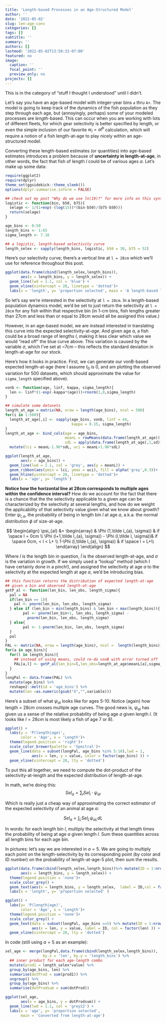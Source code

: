 ```yaml
---
title: 'Length-based Processes in an Age-Structured Model'
author: ''
date: '2022-05-02'
slug: len-age-conv
categories: []
tags: []
subtitle: ''
summary: ''
authors: []
lastmod: '2022-05-02T13:58:32-07:00'
featured: no
image:
  caption: ''
  focal_point: ''
  preview_only: no
projects: []
---
```


This is in the category of "stuff I thought I understood" until I didn't.

Let's say you have an age-based model with integer-year bins `a` thru `A+`. The model is going to keep track of the dynamics of the fish population as they step through each age, but (annoyingly, perhaps) some of your modeled processes are *length*-based. This can occur when you are working with lots of different fleets, for which gear selectivity is better specified by length, or even the simple inclusion of our favorite $w_{l} = a l^b$ calculation, which will require a notion of a fish length-at-age to play nicely within an age-structured model.

Converting these length-based estimates (or quantities) into age-based estimates introduces a problem because of **uncertainty in length-at-age**, in other words, the fact that fish of length $l$ could be of various ages $a$. Let's make up some data:

```r
require(ggplot2)
require(dplyr)
theme_set(ggsidekick::theme_sleek())
options(dplyr.summarise.inform = FALSE)
```

```r
## check out my post "Why do we use ln(19)?" for more info on this syntax:
logistic <- function(bin, b50, b75){
  selage <- 1/(1+exp(-(log(15))*(bin-b50)/(b75-b50)))
  return(selage)
} 

age_bins <- 0:50
length_bins <- 1:65
sigma_length <- 7.16

## a logistic, length-based selectivity curve
length_selex <- sapply(length_bins, logistic, b50 = 30, b75 = 52)

```
Here's our selectivity curve; there's a vertical line at `l = 28cm` which we'll use for reference throughout this post.
```r
ggplot(data.frame(cbind(length_selex,length_bins)),
       aes(x = length_bins, y = length_selex)) +
  geom_line(lwd = 1.1, col = 'blue') +
  geom_vline(xintercept = 28, linetype = 'dotted')+
  labs(x = 'length', y= 'proportion selected', main = 'A length-based logistic selectivity curve with L_50% = 30cm and L_75% = 52cm')
```
So let's say we're interested in the selectivity at `l = 28cm`. In a length-based population dynamics model, we'd be set to just return the selectivity at `l = 28cm` for any fish within that respective bin (in 1-cm bins, fish lengths greater than 27cm and less than or equal to 28cm would all be assigned this value.) 

However, in an age-based model, we are instead interested in translating this curve into the expected selectivity-at-*age*. And given age $a$, a fish could be a broad range of lengths $l$, making it less clear which value we would "read off" the blue curve above. This variation is caused by the variable $\sigma$, which I've set at ~7cm -- this reflects the standard deviation in length-at-age for our stock. 

Here's how it looks in practice. First, we can generate our vonB-based expected length-at-age (here I assume $t_0$ is 0, and am plotting the observed variation for 500 datasets, which should approximate the value for `sigma_length` specified above). 


```r
vonb <- function(age, linf, kappa, sigma_length){
  len <- linf*(1-exp(-kappa*(age)))+rnorm(1,0,sigma_length)
}

## simulate some datasets
length_at_age = matrix(NA, nrow = length(age_bins), ncol = 500)
for(i in 1:500){
  length_at_age[,i] <- sapply(age_bins, vonb, linf = 44,
                              kappa = 0.15, sigma_length)
}
length_at_age <- bind_cols(age = age_bins, 
                           meanL = rowMeans(data.frame(length_at_age)),
                           sdL = apply(data.frame(length_at_age),1,sd))%>%
  mutate(lci = meanL-1.96*sdL, uci = meanL+1.96*sdL)

ggplot(length_at_age,
       aes(x = age_bins)) +
  geom_line(lwd = 1.1, col = 'grey', aes(y = meanL)) +
  geom_ribbon(aes(ymin = lci, ymax = uci), fill = alpha('grey',0.3))+
  geom_hline(yintercept = 28, linetype = 'dotted')+
  labs(x = 'age', y= 'length')
```

**Notice how the horizontal line at 28cm corresponds to multiple ages within the confidence interval?** How do we account for the fact that there is a chance that the the selectivity applicable to a given age can be characterized by the selectivity at several lengths, and how do we weight the applicability of that selectivity value given what we know about growth? Enter $\psi_{l,a}$, the probability of being in length bin $l$ at age $a$, a.k.a. the normal distribution $\phi$ of size-at-age. 

$$
\begin{align}
\psi_{al} &= \begin{array} 
   & \Phi (1,\tilde l_{a}, \sigma)) & if \space l = 0cm \\
   \Phi (l+1,\tilde l_{a}, \sigma)) - \Phi (l,\tilde l, \sigma))& if \space 0cm, < l < L+ \\
   1-\Phi (l,\tilde l_{a}, \sigma)) & if \space l = L+\\
\end{array}
\end{align}
$$

Where $l$ is the length bin in question, $\tilde l$ is the observed length-at-age, and  $\sigma$ is the variation in growth. If we simply used a "lookup" method (which I have certainly done in a pinch!), and assigned the selectivity at age $a$ to the selectivity at the expected length at age $a$, we'd be introducing bias. 


```r
## this function returns the distribution of expected length-at-age 
## given a bin and observed length-at-age
getP_al <- function(len_bin, len_obs, length_sigma){
  pal = NA
  if(len_bin == 1){
    pal <- pnorm(len_bin, len_obs, length_sigma)
  } else if (len_bin > min(length_bins) & len_bin < max(length_bins)){
        pal <- pnorm(len_bin+1, len_obs, length_sigma) - 
          pnorm(len_bin, len_obs, length_sigma)
  } else{
        pal <- 1-pnorm(len_bin, len_obs, length_sigma)
  }
  pal
}
PAL <- matrix(NA, nrow = length(age_bins), ncol =  length(length_bins))
for(a in age_bins){
  for(l in length_bins){
    ## instead of using means, could re-do vonB with error turned off
    PAL[a,l] <- getP_al(len_bin=l,len_obs=length_at_age$meanL[a],sigma_length )
  }
}
longPal <- data.frame(PAL) %>%
  mutate(age_bins) %>%
  reshape2::melt(id = 'age_bins') %>% 
  mutate(len =as.numeric(gsub("X","",variable))) 
```
Here's a subset of what $\psi_{al}$ looks like for ages 5-10. Notice (again) how length = 28cm crosses multiple age curves. The good news is, $\psi_{al}$ has given us a sense of the relative probability of being age $a$ given length $l$. (It looks like $l = 28cm$ is most likely a fish of age 7 or 8).

```r
ggplot() +
  labs(y = 'P(length|age)',  
       color = 'Age', x = 'Length')+
  theme(legend.position = 'right')+
  scale_color_brewer(palette = 'Spectral')+
  geom_line(data = subset(longPal, age_bins %in% 5:10),lwd = 1,
            aes(x = len, y = value, color = factor(age_bins) )) +
  geom_vline(xintercept = 28, lty = 'dotted')
```
To put this all together, we need to compute the dot-product of the selectivity-at-length and the expected distribution of length-at-age.



In math, we're doing this:
$$
Sel_a = \sum_l Sel_l \cdot \psi_{al}
$$




Which is really just a cheap way of approximating the correct estimator of the expected selectivity of an animal at age $a$: 

$$
Sel_a = \int_L Sel_L  \psi_{aL} dL
$$

In words: for each length bin $l$, multiply the selectivity at that length times the probability of being at age $a$ given length $l$. Sum these quantities across all length bins for each age bin.

In pictures: let's say we are interested in $a = 5$. We are going to multiply each point on the length-selectivity by its corresponding point (by color and ID number) on the probability of length-at-age-5 plot, then sum the results. 

```r
ggplot(data.frame(cbind(length_selex,length_bins))%>% mutate(ID = 1:nrow(.)),
       aes(x = length_bins, y = length_selex)) +
  theme(legend.position = 'none')+
  scale_color_grey() +
  geom_text(aes(x = length_bins, y = length_selex,  label = ID,col = factor(length_bins)))+
  labs(x = 'length', y= 'proportion selected' )
```

```r
ggplot() +
  labs(y= 'P(length|age)',
       color = 'Age', x = 'Length')+
  theme(legend.position = 'none')+
  scale_color_grey() +
  geom_text(data = subset(longPal, age_bins ==5) %>% mutate(ID = 1:nrow(.)),
            aes(x = len, y = value, label = ID, col = factor(len) )) +
  geom_vline(xintercept = 28, lty = 'dotted')
```


In code (still using $a = 5$ as an example):

```r
sel_age <- merge(longPal,data.frame(cbind(length_selex,length_bins)),
                 by.x = 'len', by.y = 'length_bins') %>%
  ## inner product for each age-length combo
  mutate(prod1 = length_selex*value) %>% 
  group_by(age_bins, len) %>%
  summarise(dotProd = sum(prod1)) %>%
  ungroup() %>%
  group_by(age_bins) %>%
  summarise(dotProdsum = sum(dotProd))

ggplot(sel_age,
       aes(x = age_bins, y = dotProdsum)) +
  geom_line(lwd = 1.1, col = 'grey22') +
  labs(x = 'age', y= 'proportion selected', 
       main = 'Converted from length-at-age')

```

